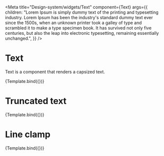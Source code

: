 
<Meta
  title="Design-system/widgets/Text"
  component={Text}
  args={{
    children:
      "Lorem Ipsum is simply dummy text of the printing and typesetting industry. Lorem Ipsum has been the industry's standard dummy text ever since the 1500s, when an unknown printer took a galley of type and scrambled it to make a type specimen book. It has survived not only five centuries, but also the leap into electronic typesetting, remaining essentially unchanged.",
  }}
/>


# Text

Text is a component that renders a capsized text.

<Canvas>
  <Story name="Text">{Template.bind({})}</Story>
</Canvas>

<ArgsTable of={Text} story="Text" />

# Truncated text

<Canvas>
  <Story
    name="Truncated"
    parameters={{
      width: 180,
      height: "auto",
    }}
    args={{
      lineClamp: 1,
    }}
  >
    {Template.bind({})}
  </Story>
</Canvas>

# Line clamp

<Canvas>
  <Story
    name="Line clamp"
    parameters={{
      width: 300,
    }}
    args={{
      lineClamp: 2,
    }}
  >
    {Template.bind({})}
  </Story>
</Canvas>
